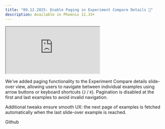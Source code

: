 ```yaml
---
title: "09.12.2025: Enable Paging in Experiment Compare Details 📄"
description: Available in Phoenix 11.33+
---
```


<Update label="09.12.2025">

<Frame>
<iframe src="https://cdn.iframe.ly/iKFc6xPj" className="aspect-video" allowfullscreen="" allow="encrypted-media *;"></iframe>
</Frame>

We’ve added paging functionality to the Experiment Compare details slide-over view, allowing users to navigate between individual examples using arrow buttons or keyboard shortcuts (`J` / `K`). Pagination is disabled at the first and last examples to avoid invalid navigation.&#x20;

Additional tweaks ensure smooth UX: the next page of examples is fetched automatically when the last slide-over example is reached.

<Card title="feat(experiments): enable paging experiment compare details by yfrigui2 · Pull Request #9503 · Arize-ai/phoenixGitHub" href="https://github.com/Arize-ai/phoenix/pull/9503" icon="github"  horizontal>
Github
</Card>
</Update>
